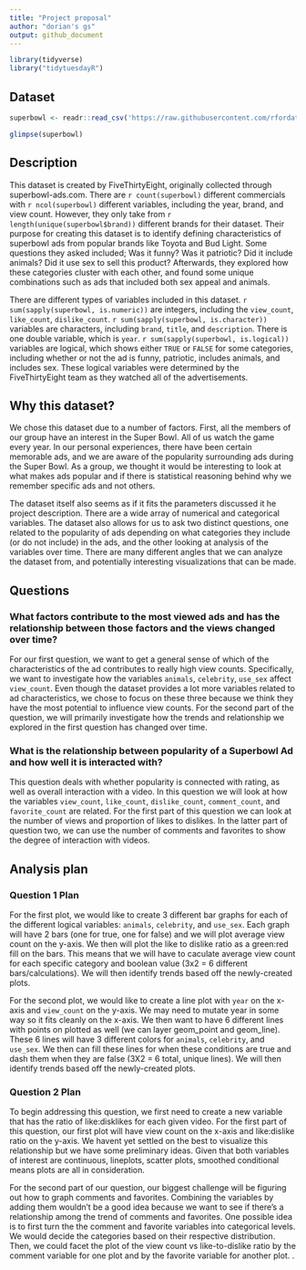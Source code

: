 ```yaml
---
title: "Project proposal"
author: "dorian's gs"
output: github_document
---
```


```r
library(tidyverse)
library("tidytuesdayR")
```

## Dataset

```r
superbowl <- readr::read_csv('https://raw.githubusercontent.com/rfordatascience/tidytuesday/master/data/2021/2021-03-02/youtube.csv')

glimpse(superbowl)
```

## Description

This dataset is created by FiveThirtyEight, originally collected through superbowl-ads.com. There are `r count(superbowl)` different commercials  with `r ncol(superbowl)` different variables, including the year, brand, and view count. However, they only take from `r length(unique(superbowl$brand))` different brands for their dataset. Their purpose for creating this dataset is to identify defining characteristics of superbowl ads from popular brands like Toyota and Bud Light. Some questions they asked included; Was it funny? Was it patriotic? Did it include animals? Did it use sex to sell this product? Afterwards, they explored how these categories cluster with each other, and found some unique combinations such as ads that included both sex appeal and animals. 

There are different types of variables included in this dataset. `r sum(sapply(superbowl, is.numeric))` are integers, including the `view_count`, `like_count`, `dislike_count`. `r sum(sapply(superbowl, is.character))`  variables are characters, including `brand`, `title`, and `description`. There is one double variable, which is `year`. `r sum(sapply(superbowl, is.logical))` variables are logical, which shows either `TRUE` or `FALSE` for some categories, including whether or not the ad is funny, patriotic, includes animals, and includes sex. These logical variables were determined by the FiveThirtyEight team as they watched all of the advertisements.

## Why this dataset?

We chose this dataset due to a number of factors. First, all the members of our group have an interest in the Super Bowl. All of us watch the game every year. In our personal experiences, there have been certain memorable ads, and we are aware of the popularity surrounding ads during the Super Bowl. As a group, we thought it would be interesting to look at what makes ads popular and if there is statistical reasoning behind why we remember specific ads and not others. 

The dataset itself also seems as if it fits the parameters discussed it he project description. There are a wide array of  numerical and categorical variables. The dataset also allows for us to ask two distinct questions, one related to the popularity of ads depending on what categories they include (or do not include) in the ads, and the other looking at analysis of the variables over time. There are many different angles that we can analyze the dataset from, and potentially interesting visualizations that can be made.

## Questions

### What factors contribute to the most viewed ads and  has the relationship between those factors and the views changed over time?
 
For our first question, we want to get a general sense of which of the characteristics of the ad contributes to really high view counts. Specifically, we want to investigate how the variables `animals`, `celebrity`, `use_sex` affect `view_count`. Even though the dataset provides a lot more variables related to ad characteristics, we chose to focus on these three because we think they have the most potential to influence view counts. For the second part of the question,  we will primarily investigate how the trends and relationship we explored in the first question has changed over time. 



### What is the relationship between popularity of a Superbowl Ad and how well it is interacted with?

This question deals with whether popularity is connected with rating, as well as overall interaction with a video. In this question we will look at how the variables `view_count`, `like_count`, `dislike_count`, `comment_count`, and `favorite_count` are related. For the first part of this question we can look at the number of views and proportion of likes to dislikes. In the latter part of question two, we can use the number of comments and favorites to show the degree of interaction with videos.


## Analysis plan

### Question 1 Plan

For the first plot, we would like to create 3 different bar graphs for each of the different logical variables: `animals`, `celebrity`, and `use_sex`. Each graph will have 2 bars (one for true, one for false) and we will plot average view count on the y-axis. We then will plot the like to dislike ratio as a green:red fill on the bars. This means that we will have to caculate average view count for each specific category and boolean value (3x2 = 6 different bars/calculations). We will then identify trends based off the newly-created plots.

For the second plot, we would like to create a line plot with `year` on the x-axis and `view_count` on the y-axis. We may need to mutate year in some way so it fits cleanly on the x-axis. We then want to have 6 different lines with points on plotted as well (we can layer geom_point and geom_line). These 6 lines will have 3 different colors for `animals`, `celebrity`, and `use_sex`. We then can fill these lines for when these conditions are true and dash them when they are false (3X2 = 6 total, unique lines). We will then identify trends based off the newly-created plots.

### Question 2 Plan

To begin addressing this question, we first need to create a new variable that has the ratio of like:disklikes for each given video. For the first part of this question, our first plot will have view count on the x-axis and like:dislike ratio on the y-axis. We havent yet settled on the best to visualize this relationship but we have some preliminary ideas. Given that both variables of interest are continuous, lineplots, scatter plots, smoothed conditional means plots are all in consideration.  

For the second part of our question, our biggest challenge will be figuring out how to graph comments and favorites. Combining the variables by adding them wouldn't be a good idea because we want to see if there's a relationship among the trend of comments and favorites. One possible idea is to
first turn the the comment and favorite variables into categorical levels. We would decide the categories based on their respective distribution. Then, we could facet the plot of the view count vs like-to-dislike ratio by the comment variable for one plot and by the favorite variable for another plot.
.


